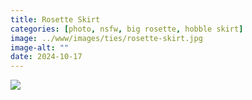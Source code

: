 ```yaml
---
title: Rosette Skirt
categories: [photo, nsfw, big rosette, hobble skirt]
image: ../www/images/ties/rosette-skirt.jpg
image-alt: ""
date: 2024-10-17
---
```


![](../www/images/ties/rosette-skirt.jpg)

